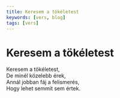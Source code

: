 ```yaml
---
title: Keresem a tökéletest
keywords: [vers, blog]
tags: [vers]
---
```


# Keresem a tökéletest

Keresem a tökéletest,  
De minél közelebb érek,  
Annál jobban fáj a felismerés,  
Hogy lehet semmit sem értek.
